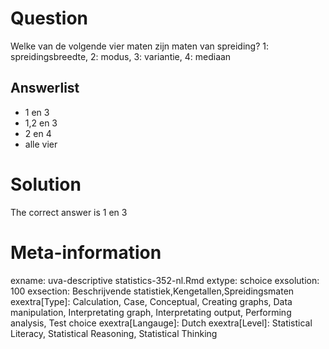 Question
========

Welke van de volgende vier maten zijn maten van spreiding? 1: spreidingsbreedte, 2: modus, 3: variantie, 4: mediaan 

Answerlist
----------
* 1 en 3
* 1,2 en 3
* 2 en 4
* alle vier

Solution
========

The correct answer is  1 en 3 

Meta-information
================
exname: uva-descriptive statistics-352-nl.Rmd 
extype: schoice 
exsolution: 100 
exsection: Beschrijvende statistiek,Kengetallen,Spreidingsmaten 
exextra[Type]: Calculation, Case, Conceptual, Creating graphs, Data manipulation, Interpretating graph, Interpretating output, Performing analysis, Test choice 
exextra[Langauge]: Dutch 
exextra[Level]: Statistical Literacy, Statistical Reasoning, Statistical Thinking 
